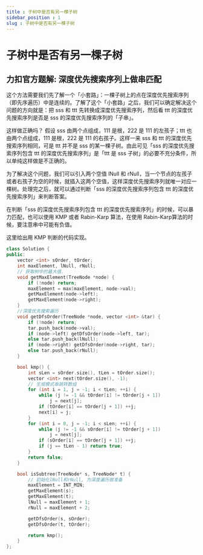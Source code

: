 ```yaml
---
title : 子树中是否有另一棵子树
sidebar_position : 1
slug : 子树中是否有另一棵子树
---
```

# 子树中是否有另一棵子树

## 力扣官方题解: 深度优先搜索序列上做串匹配

这个方法需要我们先了解一个「小套路」：一棵子树上的点在深度优先搜索序列（即先序遍历）中是连续的。了解了这个「小套路」之后，我们可以确定解决这个问题的方向就是：把 sss 和 ttt 先转换成深度优先搜索序列，然后看 ttt 的深度优先搜索序列是否是 sss 的深度优先搜索序列的「子串」。

这样做正确吗？ 假设 sss 由两个点组成，111 是根，222 是 111 的左孩子；ttt 也由两个点组成，111 是根，222 是 111 的右孩子。这样一来 sss 和 ttt 的深度优先搜索序列相同，可是 ttt 并不是 sss 的某一棵子树。由此可见「sss 的深度优先搜索序列包含 ttt 的深度优先搜索序列」是「ttt 是 sss 子树」的必要不充分条件，所以单纯这样做是不正确的。

为了解决这个问题，我们可以引入两个空值 lNull 和 rNull，当一个节点的左孩子或者右孩子为空的时候，就插入这两个空值，这样深度优先搜索序列就唯一对应一棵树。处理完之后，就可以通过判断「sss 的深度优先搜索序列包含 ttt 的深度优先搜索序列」来判断答案。

在判断「sss 的深度优先搜索序列包含 ttt 的深度优先搜索序列」的时候，可以暴力匹配，也可以使用 KMP 或者 Rabin-Karp 算法，在使用 Rabin-Karp算法的时候，要注意串中可能有负值。

这里给出用 KMP 判断的代码实现。


```cpp
class Solution {
public:
    vector <int> sOrder, tOrder;
    int maxElement, lNull, rNull;
    // 获取树中的最大值.
    void getMaxElement(TreeNode *node) {
        if (!node) return;
        maxElement = max(maxElement, node->val);
        getMaxElement(node->left);
        getMaxElement(node->right);
    }
    //深度优先搜索遍历
    void getDfsOrder(TreeNode *node, vector <int> &tar) {
        if (!node) return;
        tar.push_back(node->val);
        if (node->left) getDfsOrder(node->left, tar);
        else tar.push_back(lNull);
        if (node->right) getDfsOrder(node->right, tar);
        else tar.push_back(rNull);
    }

    bool kmp() {
        int sLen = sOrder.size(), tLen = tOrder.size();
        vector <int> next(tOrder.size(), -1);
        // 生成模式串跳转数组
        for (int i = 1, j = -1; i < tLen; ++i) {
            while (j != -1 && tOrder[i] != tOrder[j + 1]) 
                j = next[j];
            if (tOrder[i] == tOrder[j + 1]) ++j;
            next[i] = j;
        }
        for (int i = 0, j = -1; i < sLen; ++i) {
            while (j != -1 && sOrder[i] != tOrder[j + 1])
                j = next[j];
            if (sOrder[i] == tOrder[j + 1]) ++j;
            if (j == tLen - 1) return true;
        }
        return false;
    }

    bool isSubtree(TreeNode* s, TreeNode* t) {
        // 初始化lNull和rNull, 为深度遍历做准备
        maxElement = INT_MIN;
        getMaxElement(s);
        getMaxElement(t);
        lNull = maxElement + 1;
        rNull = maxElement + 2;

        getDfsOrder(s, sOrder);
        getDfsOrder(t, tOrder);

        return kmp();
    }
};

```
